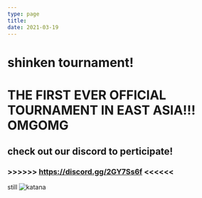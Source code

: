 ```yaml
---
type: page
title: 
date: 2021-03-19
---
```

# shinken tournament!
# THE FIRST EVER OFFICIAL TOURNAMENT IN EAST ASIA!!! OMGOMG
## check out our discord to perticipate!

### >>>>>>  https://discord.gg/2GY7Ss6f  <<<<<<
still
![katana](./images/katana.jpg)

